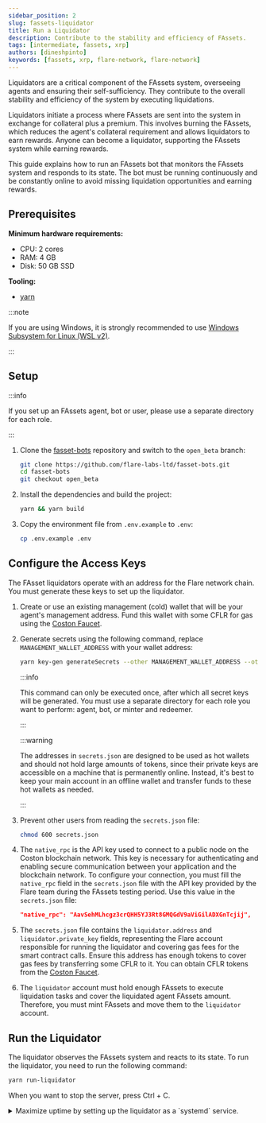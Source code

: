 ```yaml
---
sidebar_position: 2
slug: fassets-liquidator
title: Run a Liquidator
description: Contribute to the stability and efficiency of FAssets.
tags: [intermediate, fassets, xrp]
authors: [dineshpinto]
keywords: [fassets, xrp, flare-network, flare-network]
---
```


Liquidators are a critical component of the FAssets system, overseeing agents and ensuring their self-sufficiency. They contribute to the overall stability and efficiency of the system by executing liquidations.

Liquidators initiate a process where FAssets are sent into the system in exchange for collateral plus a premium. This involves burning the FAssets, which reduces the agent's collateral requirement and allows liquidators to earn rewards. Anyone can become a liquidator, supporting the FAssets system while earning rewards.

This guide explains how to run an FAssets bot that monitors the FAssets system and responds to its state. The bot must be running continuously and be constantly online to avoid missing liquidation opportunities and earning rewards.

## Prerequisites

**Minimum hardware requirements:**

- CPU: 2 cores
- RAM: 4 GB
- Disk: 50 GB SSD

**Tooling:**

- [yarn](https://yarnpkg.com/)

:::note

If you are using Windows, it is strongly recommended to use [Windows Subsystem for Linux (WSL v2)](https://docs.microsoft.com/en-us/windows/wsl/about).

:::

## Setup

:::info

If you set up an FAssets agent, bot or user, please use a separate directory for each role.

:::

1. Clone the [fasset-bots](https://github.com/flare-labs-ltd/fasset-bots) repository and switch to the `open_beta` branch:

   ```bash
   git clone https://github.com/flare-labs-ltd/fasset-bots.git
   cd fasset-bots
   git checkout open_beta
   ```

2. Install the dependencies and build the project:

   ```bash
   yarn && yarn build
   ```

3. Copy the environment file from `.env.example` to `.env`:

   ```bash
   cp .env.example .env
   ```

## Configure the Access Keys

The FAsset liquidators operate with an address for the Flare network chain. You must generate these keys to set up the liquidator.

1.  Create or use an existing management (cold) wallet that will be your agent's management address. Fund this wallet with some CFLR for gas using the [Coston Faucet](https://faucet.flare.network/coston).

2.  Generate secrets using the following command, replace `MANAGEMENT_WALLET_ADDRESS` with your wallet address:

    ```bash
    yarn key-gen generateSecrets --other MANAGEMENT_WALLET_ADDRESS --other -o secrets.json
    ```

    :::info

    This command can only be executed once, after which all secret keys will be generated. You must use a separate directory for each role you want to perform: agent, bot, or minter and redeemer.

    :::

    :::warning

    The addresses in `secrets.json` are designed to be used as hot wallets and should not hold large amounts of tokens, since their private keys are accessible on a machine that is permanently online. Instead, it's best to keep your main account in an offline wallet and transfer funds to these hot wallets as needed.

    :::

3.  Prevent other users from reading the `secrets.json` file:

    ```bash
    chmod 600 secrets.json
    ```

4.  The `native_rpc` is the API key used to connect to a public node on the Coston blockchain network.
    This key is necessary for authenticating and enabling secure communication between your application and the blockchain network.
    To configure your connection, you must fill the `native_rpc` field in the `secrets.json` file with the API key provided by the Flare team during the FAssets testing period.
    Use this value in the `secrets.json` file:

    ```json
    "native_rpc": "AavSehMLhcgz3crQHH5YJ3Rt8GMQGdV9aViGilADXGnTcjij",
    ```

5.  The `secrets.json` file contains the `liquidator.address` and `liquidator.private_key` fields, representing the Flare account responsible for running the liquidator and covering gas fees for the smart contract calls. Ensure this address has enough tokens to cover gas fees by transferring some CFLR to it. You can obtain CFLR tokens from the [Coston Faucet](https://faucet.flare.network/).

6.  The `liquidator` account must hold enough FAssets to execute liquidation tasks and cover the liquidated agent FAssets amount.
    Therefore, you must mint FAssets and move them to the `liquidator` account.

## Run the Liquidator

The liquidator observes the FAssets system and reacts to its state.
To run the liquidator, you need to run the following command:

```bash
yarn run-liquidator
```

When you want to stop the server, press Ctrl + C.

<details>
<summary>Maximize uptime by setting up the liquidator as a `systemd` service.</summary>

1. Download the example [`liquidator-bot.service`](https://github.com/flare-labs-ltd/fasset-bots/blob/main/docs/systemd/liquidator-bot.service) from the repository.

2. Modify the following variables in `liquidator-bot.service`:

   - **WorkingDirectory**: Set this to your `fasset-bots` checkout directory.
   - **User**, **Group**: Set these to the user under which the service should run.
   - **ExecStart**: If required, change the path to `node`.

3. Copy the modified service file to `systemd` directory:

   ```bash
   sudo cp liquidator-bot.service /etc/systemd/system/
   ```

4. Reload the `systemd` daemon to recognize the new service:

   ```bash
   sudo systemctl daemon-reload
   ```

5. **Manage the service:**

   To start the service:

   ```bash
   sudo systemctl start liquidator-bot
   ```

   To stop the service:

   ```bash
   sudo systemctl stop liquidator-bot
   ```

6. Enable auto-start on boot:

   ```bash
   sudo systemctl enable liquidator-bot
   ```

7. **View service logs:**

   Follow the console output live:

   ```bash
   sudo journalctl -fu liquidator-bot.service
   ```

   View past logs in `less`:

   ```bash
   sudo journalctl -eu liquidator-bot.service
   ```

**Additional Tips**

- Always verify the paths and user permissions when setting up the service to avoid common issues.
- Use `sudo systemctl status liquidator-bot` to check the status and troubleshoot any problems with the service.

</details>
